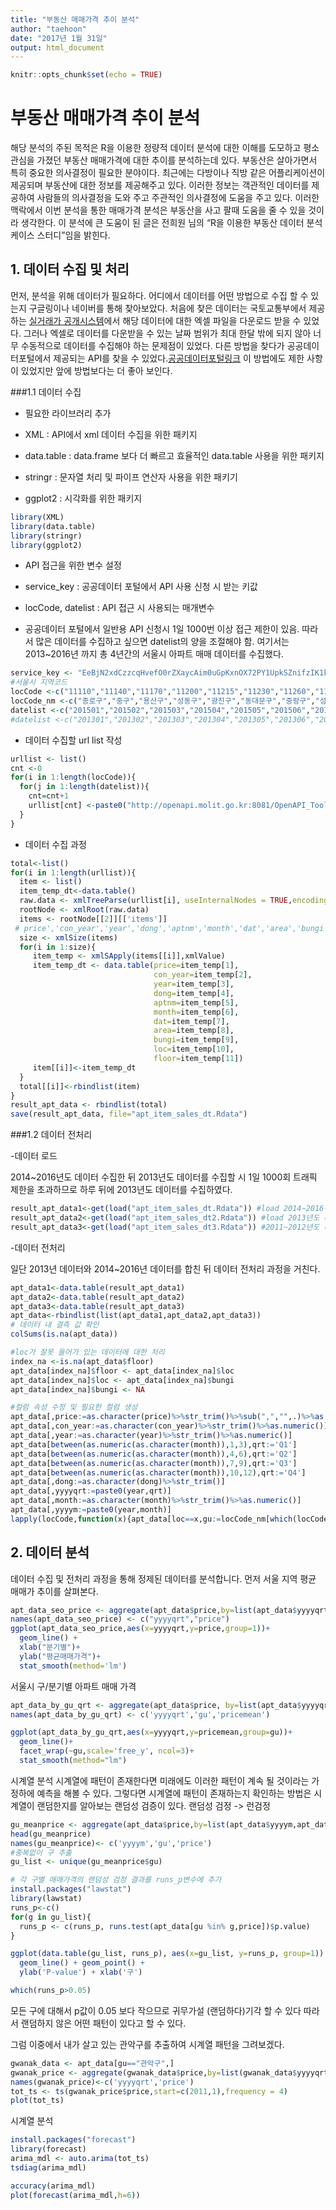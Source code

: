 ```yaml
---
title: "부동산 매매가격 추이 분석"
author: "taehoon"
date: "2017년 1월 31일"
output: html_document
---
```


```r
knitr::opts_chunk$set(echo = TRUE)
```


# 부동산 매매가격 추이 분석

해당 분석의 주된 목적은 R을 이용한 정량적 데이터 분석에 대한 이해를 도모하고 평소 관심을 가졌던 부동산 매매가격에 대한 추이를 분석하는데 있다.
부동산은 살아가면서 특히 중요한 의사결정이 필요한 분야이다. 최근에는 다방이나 직방 같은 어플리케이션이 제공되며 부동산에 대한 정보를 제공해주고 있다. 이러한 정보는 객관적인 데이터를 제공하여 사람들의 의사결정을 도와 주고 주관적인 의사결정에 도움을 주고 있다. 이러한 맥락에서 이번 분석을 통한 매매가격 분석은 부동산을 사고 팔때 도움을 줄 수 있을 것이라 생각한다.
이 분석에 큰 도움이 된 글은 전희원 님의 "R을 이용한 부동산 데이터 분석 케이스 스터디"임을 밝힌다.

## 1. 데이터 수집 및 처리 
먼저, 분석을 위해 데이터가 필요하다. 어디에서 데이터를 어떤 방법으로 수집 할 수 있는지 구글링이나 네이버를 통해 찾아보았다.
처음에 찾은 데이터는 국토교통부에서 제공하는 [실거래가 공개시스템](http://rtdown.molit.go.kr/)에서 해당 데이터에 대한 엑셀 파일을 다운로드 받을 수 있었다. 그러나 엑셀로 데이터를 다운받을 수 있는 날짜 범위가 최대 한달 밖에 되지 않아 너무 수동적으로 데이터를 수집해야 하는 문제점이 있었다. 다른 방법을 찾다가 공공데이터포털에서 제공되는 API를 찾을 수 있었다.[공공데이터포털링크](https://www.data.go.kr/dataset/3050988/openapi.do) 이 방법에도 제한 사항이 있었지만 앞에 방법보다는 더 좋아 보인다.

###1.1 데이터 수집 

- 필요한 라이브러리 추가

 - XML : API에서 xml 데이터 수집을 위한 패키지
 - data.table : data.frame 보다 더 빠르고 효율적인 data.table 사용을 위한  패키지
 - stringr : 문자열 처리 및 파이프 연산자 사용을 위한 패키기
 - ggplot2 : 시각화를 위한 패키지
```r
library(XML)
library(data.table)
library(stringr)
library(ggplot2)
```

- API 접근을 위한 변수 설정

- service_key : 공공데이터 포털에서 API 사용 신청 시 받는 키값
- locCode, datelist : API 접근 시 사용되는 매개변수
- 공공데이터 포털에서 일반용 API 신청시 1일 1000번 이상 접근 제한이 있음. 따라서 많은 데이터를 수집하고 싶으면 datelist의 양을 조절해야 함. 여기서는 2013~2016년 까지 총 4년간의 서울시 아파트 매매 데이터를 수집했다.

```r
service_key <- "EeBjN2xdCzzcqHvefO0rZXaycAim0uGpKxnOX72PY1UpkSZnifzIK1kxLm61XXaQ4pFxhbW%2F%2FZbmQDKFiAFNVA%3D%3D"
#서울시 지역코드
locCode <-c("11110","11140","11170","11200","11215","11230","11260","11290","11305","11320","11350","11380","11410","11440","11470","11500","11530","11545","11560","11590","11620","11650","11680","11710","11740")
locCode_nm <-c("종로구","중구","용산구","성동구","광진구","동대문구","중랑구","성북구","강북구","도봉구","노원구","은평구","서대문구","마포구","양천구","강서구","구로구","금천구","영등포구","동작구","관악구","서초구","강남구","송파구","강동구")
datelist <-c("201501","201502","201503","201504","201505","201506","201507","201508","201509","201510","201511","201512","201401","201402","201403","201404","201405","201406","201407","201408","201409","201410","201411","201412","201601","201602","201603","201604","201605","201606","201607","201608","201609","201610","201611","201612")
#datelist <-c("201301","201302","201303","201304","201305","201306","201307","201308","201309","201310","201311","201312")
```

- 데이터 수집할 url list 작성

```r
urllist <- list()
cnt <-0
for(i in 1:length(locCode)){
  for(j in 1:length(datelist)){
    cnt=cnt+1
    urllist[cnt] <-paste0("http://openapi.molit.go.kr:8081/OpenAPI_ToolInstallPackage/service/rest/RTMSOBJSvc/getRTMSDataSvcAptTrade?LAWD_CD=",locCode[i],"&DEAL_YMD=",datelist[j],"&serviceKey=",service_key) 
  }
}

```

- 데이터 수집 과정

```r
total<-list()
for(i in 1:length(urllist)){
  item <- list()
  item_temp_dt<-data.table()
  raw.data <- xmlTreeParse(urllist[i], useInternalNodes = TRUE,encoding = "utf-8")
  rootNode <- xmlRoot(raw.data)
  items <- rootNode[[2]][['items']]
 # price','con_year','year','dong','aptnm','month','dat','area','bungi','loc','floor'
  size <- xmlSize(items)
  for(i in 1:size){
     item_temp <- xmlSApply(items[[i]],xmlValue)
     item_temp_dt <- data.table(price=item_temp[1],
                                con_year=item_temp[2],
                                year=item_temp[3],
                                dong=item_temp[4],
                                aptnm=item_temp[5],
                                month=item_temp[6],
                                dat=item_temp[7],
                                area=item_temp[8],
                                bungi=item_temp[9],
                                loc=item_temp[10],
                                floor=item_temp[11])
     item[[i]]<-item_temp_dt
  }
  total[[i]]<-rbindlist(item)
}
result_apt_data <- rbindlist(total)
save(result_apt_data, file="apt_item_sales_dt.Rdata")
```

###1.2 데이터 전처리

-데이터 로드 

2014~2016년도 데이터 수집한 뒤 2013년도 데이터를 수집할 시 1일 1000회 트래픽 제한을 초과하므로 하루 뒤에 2013년도 데이터를 수집하였다.  

```r
result_apt_data1<-get(load("apt_item_sales_dt.Rdata")) #load 2014~2016년도 데이터
result_apt_data2<-get(load("apt_item_sales_dt2.Rdata")) #load 2013년도 데이터
result_apt_data3<-get(load("apt_item_sales_dt3.Rdata")) #2011~2012년도 데이터 데이터
```

-데이터 전처리

일단 2013년 데이터와 2014~2016년 데이터를 합친 뒤 데이터 전처리 과정을 거친다.
```r
apt_data1<-data.table(result_apt_data1)
apt_data2<-data.table(result_apt_data2)
apt_data3<-data.table(result_apt_data3)
apt_data<-rbindlist(list(apt_data1,apt_data2,apt_data3))
# 데이터 내 결측 값 확인
colSums(is.na(apt_data)) 

#loc가 잘못 들어가 있는 데이터에 대한 처리
index_na <-is.na(apt_data$floor)
apt_data[index_na]$floor <- apt_data[index_na]$loc
apt_data[index_na]$loc <- apt_data[index_na]$bungi
apt_data[index_na]$bungi <- NA

#컬럼 속성 수정 및 필요한 컬럼 생성
apt_data[,price:=as.character(price)%>%str_trim()%>%sub(",","",.)%>%as.numeric()]
apt_data[,con_year:=as.character(con_year)%>%str_trim()%>%as.numeric()]
apt_data[,year:=as.character(year)%>%str_trim()%>%as.numeric()]
apt_data[between(as.numeric(as.character(month)),1,3),qrt:='Q1']
apt_data[between(as.numeric(as.character(month)),4,6),qrt:='Q2']
apt_data[between(as.numeric(as.character(month)),7,9),qrt:='Q3']
apt_data[between(as.numeric(as.character(month)),10,12),qrt:='Q4']
apt_data[,dong:=as.character(dong)%>%str_trim()]
apt_data[,yyyyqrt:=paste0(year,qrt)]
apt_data[,month:=as.character(month)%>%str_trim()%>%as.numeric()]
apt_data[,yyyym:=paste0(year,month)]
lapply(locCode,function(x){apt_data[loc==x,gu:=locCode_nm[which(locCode==x)]]})

```


## 2. 데이터 분석 

데이터 수집 및 전처리 과정을 통해 정제된 데이터를 분석합니다.
먼저 서울 지역 평균 매매가 추이를 살펴본다.
```r
apt_data_seo_price <- aggregate(apt_data$price,by=list(apt_data$yyyyqrt),mean)
names(apt_data_seo_price) <- c("yyyyqrt","price")
ggplot(apt_data_seo_price,aes(x=yyyyqrt,y=price,group=1))+
  geom_line() +
  xlab("분기별")+
  ylab("평균매매가격")+
  stat_smooth(method='lm')
```

서울시 구/분기별 아파트 매매 가격

```r
apt_data_by_gu_qrt <- aggregate(apt_data$price, by=list(apt_data$yyyyqrt,apt_data$gu), mean)
names(apt_data_by_gu_qrt) <- c('yyyyqrt','gu','pricemean')

ggplot(apt_data_by_gu_qrt,aes(x=yyyyqrt,y=pricemean,group=gu))+
  geom_line()+
  facet_wrap(~gu,scale='free_y', ncol=3)+
  stat_smooth(method="lm")
```

시계열 분석
시계열에 패턴이 존재한다면 미래에도 이러한 패턴이 계속 될 것이라는 가정하에 예측을 해볼 수 있다.
그렇다면 시계열에 패턴이 존재하는지 확인하는 방법은 시계열이 랜덤한지를 알아보는 랜덤성 검증이 있다.
랜덤성 검정 -> 런검정 

```r
gu_meanprice <- aggregate(apt_data$price,by=list(apt_data$yyyym,apt_data$gu),mean)
head(gu_meanprice)
names(gu_meanprice)<- c('yyyym','gu','price')
#중복없이 구 추출
gu_list <- unique(gu_meanprice$gu)

# 각 구별 매매가격의 랜덤성 검정 결과를 runs_p변수에 추가
install.packages("lawstat")
library(lawstat)
runs_p<-c()
for(g in gu_list){
  runs_p <- c(runs_p, runs.test(apt_data[gu %in% g,price])$p.value)
}

ggplot(data.table(gu_list, runs_p), aes(x=gu_list, y=runs_p, group=1)) +
  geom_line() + geom_point() +
  ylab('P-value') + xlab('구')

which(runs_p>0.05)
```

모든 구에 대해서 p값이 0.05 보다 작으므로 귀무가설 (랜덤하다)기각 할 수 있다 
따라서 랜덤하지 않은 어떤 패턴이 있다고 할 수 있다.

그럼 이중에서 내가 살고 있는 관악구를 추출하여 시계열 패턴을 그려보겠다.

```r
gwanak_data <- apt_data[gu=="관악구",]
gwanak_price <- aggregate(gwanak_data$price,by=list(gwanak_data$yyyyqrt),mean) 
names(gwanak_price)<-c('yyyyqrt','price')
tot_ts <- ts(gwanak_price$price,start=c(2011,1),frequency = 4)
plot(tot_ts)
```

시계열 분석
```r
install.packages("forecast")
library(forecast)
arima_mdl <- auto.arima(tot_ts)
tsdiag(arima_mdl)

accuracy(arima_mdl)
plot(forecast(arima_mdl,h=6))
```

